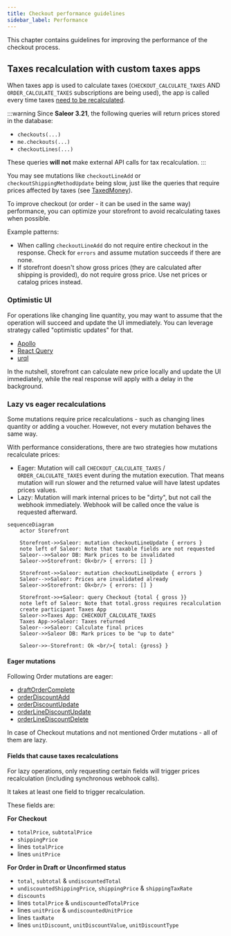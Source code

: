 ```yaml
---
title: Checkout performance guidelines
sidebar_label: Performance
---
```


This chapter contains guidelines for improving the performance of the checkout process.

## Taxes recalculation with custom taxes apps

When taxes app is used to calculate taxes (`CHECKOUT_CALCULATE_TAXES` AND `ORDER_CALCULATE_TAXES` subscriptions are being used),
the app is called every time taxes [need to be recalculated](/developer/extending/webhooks/synchronous-events/tax).

:::warning
Since **Saleor 3.21**, the following queries will return prices stored in the database:
 - `checkouts(...)`
 - `me.checkouts(...)`
 - `checkoutLines(...)`

These queries **will not** make external API calls for tax recalculation.
:::


You may see mutations like `checkoutLineAdd` or `checkoutShippingMethodUpdate` being slow,
just like the queries that require prices affected by taxes (see [TaxedMoney](/api-reference/miscellaneous/objects/taxed-money)).

To improve checkout (or order - it can be used in the same way) performance, you can optimize your storefront to avoid recalculating taxes when possible.

Example patterns:
- When calling `checkoutLineAdd` do not require entire checkout in the response. Check for `errors` and assume mutation succeeds if there are none.
- If storefront doesn't show gross prices (they are calculated after shipping is provided), do not require gross price. Use net prices or catalog prices instead.

### Optimistic UI

For operations like changing line quantity, you may want to assume that the operation will succeed and update the UI immediately.
You can leverage strategy called "optimistic updates" for that.

- [Apollo](https://www.apollographql.com/docs/react/v2/performance/optimistic-ui)
- [React Query](https://tanstack.com/query/v4/docs/framework/react/guides/optimistic-updates)
- [urql](https://commerce.nearform.com/open-source/urql/docs/graphcache/cache-updates/#optimistic-updates)

In the nutshell, storefront can calculate new price locally and update the UI immediately, while the real response will apply with a delay in the background.

### Lazy vs eager recalculations

Some mutations require price recalculations - such as changing lines quantity or adding a voucher. However, not every mutation behaves the same way.

With performance considerations, there are two strategies how mutations recalculate prices:

- Eager: Mutation will call `CHECKOUT_CALCULATE_TAXES` / `ORDER_CALCULATE_TAXES` event during the mutation execution. That means mutation will run slower and the returned value will have latest updates prices values.
- Lazy: Mutation will mark internal prices to be "dirty", but not call the webhook immediately. Webhook will be called once the value is requested afterward.

```mermaid
sequenceDiagram
    actor Storefront

    Storefront->>Saleor: mutation checkoutLineUpdate { errors }
    note left of Saleor: Note that taxable fields are not requested
    Saleor-->>Saleor DB: Mark prices to be invalidated
    Saleor->>Storefront: Ok<br/> { errors: [] }

    Storefront->>Saleor: mutation checkoutLineUpdate { errors }
    Saleor-->>Saleor: Prices are invalidated already
    Saleor->>Storefront: Ok<br/> { errors: [] }

    Storefront->>+Saleor: query Checkout {total { gross }}
    note left of Saleor: Note that total.gross requires recalculation
    create participant Taxes App
    Saleor->>Taxes App: CHECKOUT_CALCULATE_TAXES
    Taxes App->>Saleor: Taxes returned
    Saleor-->>Saleor: Calculate final prices
    Saleor->>Saleor DB: Mark prices to be "up to date"

    Saleor->>-Storefront: Ok <br/>{ total: {gross} }
```

#### Eager mutations

Following Order mutations are eager:
- [draftOrderComplete](/api-reference/orders/mutations/draft-order-complete.mdx)
- [orderDiscountAdd](/api-reference/orders/mutations/order-discount-add.mdx)
- [orderDiscountUpdate](/api-reference/orders/mutations/order-discount-update.mdx)
- [orderLineDiscountUpdate](/api-reference/orders/mutations/order-discount-update.mdx)
- [orderLineDiscountDelete](/api-reference/orders/mutations/order-discount-delete.mdx)

In case of Checkout mutations and not mentioned Order mutations - all of them are lazy.

#### Fields that cause taxes recalculations

For lazy operations, only requesting certain fields will trigger prices recalculation (including synchronous webhook calls).

It takes at least one field to trigger recalculation.

These fields are:

**For Checkout**
- `totalPrice`, `subtotalPrice`
- `shippingPrice`
- lines `totalPrice`
- lines `unitPrice`

**For Order in Draft or Unconfirmed status**
- `total`, `subtotal` & `undiscountedTotal`
- `undiscountedShippingPrice`, `shippingPrice` & `shippingTaxRate`
- `discounts`
- lines `totalPrice` & `undiscountedTotalPrice`
- lines `unitPrice` & `undiscountedUnitPrice`
- lines `taxRate`
- lines `unitDiscount`, `unitDiscountValue`, `unitDiscountType`